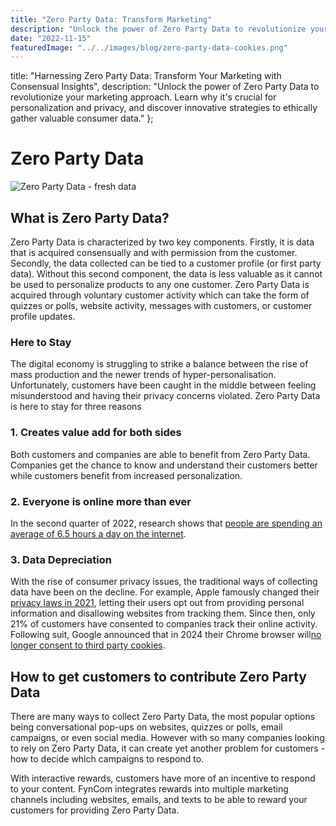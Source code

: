 ```yaml
---
title: "Zero Party Data: Transform Marketing"
description: "Unlock the power of Zero Party Data to revolutionize your marketing approach. Learn why it's crucial for personalization and privacy, and discover innovative strategies to ethically gather valuable consumer data."
date: "2022-11-15"
featuredImage: "../../images/blog/zero-party-data-cookies.png"
---
```



  title: "Harnessing Zero Party Data: Transform Your Marketing with Consensual Insights",
  description: "Unlock the power of Zero Party Data to revolutionize your marketing approach. Learn why it's crucial for personalization and privacy, and discover innovative strategies to ethically gather valuable consumer data."
};

<Wrapper seo={meta}>

  # Zero Party Data

<img src={cookies} alt="Zero Party Data - fresh data" />

  ## **What is Zero Party Data?**

  Zero Party Data is characterized by two key components. Firstly, it is data that is acquired consensually and with permission from the customer. Secondly, the data collected can be tied to a customer profile (or first party data). Without this second component, the data is less valuable as it cannot be used to personalize products to any one customer. Zero Party Data is acquired through voluntary customer activity which can take the form of quizzes or polls, website activity, messages with customers, or customer profile updates.

  ### **Here to Stay**

  The digital economy is struggling to strike a balance between the rise of mass production and the newer trends of hyper-personalisation. Unfortunately, customers have been caught in the middle between feeling misunderstood and having their privacy concerns violated. Zero Party Data is here to stay for three reasons

  ### **1. Creates value add for both sides**

  Both customers and companies are able to benefit from Zero Party Data. Companies get the chance to know and understand their customers better while customers benefit from increased personalization.

  ### **2. Everyone is online more than ever**

  In the second quarter of 2022, research shows that [people are spending an average of 6.5 hours a day on the internet](https://www.oberlo.com/statistics/how-much-time-does-the-average-person-spend-on-the-internet#:~:text=In%20the%20nine%20quarters%20from,403%20minutes%E2%80%9412.5%20minutes%20less).

  ### **3. Data Depreciation**

  With the rise of consumer privacy issues, the traditional ways of collecting data have been on the decline. For example, Apple famously changed their [privacy laws in 2021](https://www.forbes.com/sites/kateoflahertyuk/2021/01/31/apples-stunning-ios-14-privacy-move-a-game-changer-for-all-iphone-users/?sh=5640128c7e8d), letting their users opt out from providing personal information and disallowing websites from tracking them. Since then, only 21% of customers have consented to companies track their online activity. Following suit, Google announced that in 2024 their Chrome browser will[no longer consent to third party cookies](https://www.cookiebot.com/en/google-third-party-cookies/).

  ## **How to get customers to contribute Zero Party Data**

  There are many ways to collect Zero Party Data, the most popular options being conversational pop-ups on websites, quizzes or polls, email campaigns, or even social media. However with so many companies looking to rely on Zero Party Data, it can create yet another problem for customers - how to decide which campaigns to respond to.

  With interactive rewards, customers have more of an incentive to respond to your content. FynCom integrates rewards into multiple marketing channels including websites, emails, and texts to be able to reward your customers for providing Zero Party Data.
</Wrapper>
